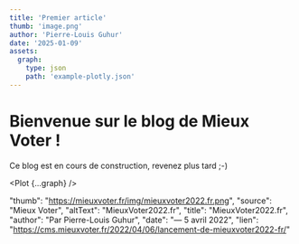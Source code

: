 ```yaml
---
title: 'Premier article'
thumb: 'image.png'
author: 'Pierre-Louis Guhur'
date: '2025-01-09'
assets:
  graph: 
    type: json
    path: 'example-plotly.json'
---
```


# Bienvenue sur le blog de Mieux Voter !

Ce blog est en cours de construction, revenez plus tard ;-)


<Plot {...graph} />

"thumb": "https://mieuxvoter.fr/img/mieuxvoter2022.fr.png",
"source": "Mieux Voter",
"altText": "MieuxVoter2022.fr",
"title": "MieuxVoter2022.fr",
"author": "Par Pierre-Louis Guhur",
"date": "— 5 avril 2022",
"lien": "https://cms.mieuxvoter.fr/2022/04/06/lancement-de-mieuxvoter2022-fr/"